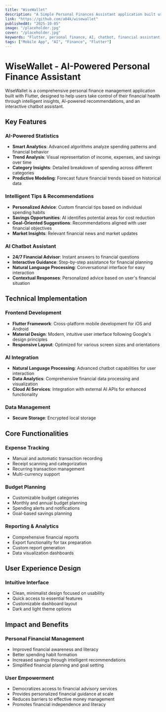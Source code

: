 ```yaml
---
title: "WiseWallet"
description: "A Simple Personal Finances Assistant application built using Flutter with AI Powered Statistics, Tips and a personal AI chatbot assistant."
link: "https://github.com/a04k/wisewallet"
publishedAt: "2025-10-05"
image: "/placeholder.jpg"
cover: "/placeholder.jpg"
keywords: "Flutter, personal finance, AI, chatbot, financial assistant, mobile app, budgeting"
tags: ["Mobile App", "AI", "Finance", "Flutter"]
---
```


# WiseWallet - AI-Powered Personal Finance Assistant

WiseWallet is a comprehensive personal finance management application built with Flutter, designed to help users take control of their financial health through intelligent insights, AI-powered recommendations, and an interactive chatbot assistant.

## Key Features

### AI-Powered Statistics
- **Smart Analytics**: Advanced algorithms analyze spending patterns and financial behavior
- **Trend Analysis**: Visual representation of income, expenses, and savings over time
- **Category Insights**: Detailed breakdown of spending across different categories
- **Predictive Modeling**: Forecast future financial trends based on historical data

### Intelligent Tips & Recommendations
- **Personalized Advice**: Custom financial tips based on individual spending habits
- **Savings Opportunities**: AI identifies potential areas for cost reduction
- **Goal-Oriented Suggestions**: Recommendations aligned with user financial objectives
- **Market Insights**: Relevant financial news and market updates

### AI Chatbot Assistant
- **24/7 Financial Advisor**: Instant answers to financial questions
- **Interactive Guidance**: Step-by-step assistance for financial planning
- **Natural Language Processing**: Conversational interface for easy interaction
- **Contextual Responses**: Personalized advice based on user's financial situation

## Technical Implementation

### Frontend Development
- **Flutter Framework**: Cross-platform mobile development for iOS and Android
- **Material Design**: Modern, intuitive user interface following Google's design principles
- **Responsive Layout**: Optimized for various screen sizes and orientations

### AI Integration
- **Natural Language Processing**: Advanced chatbot capabilities for user interaction
- **Data Analytics**: Comprehensive financial data processing and visualization
- **Cloud AI Services**: Integration with external AI APIs for enhanced functionality

### Data Management
- **Secure Storage**: Encrypted local storage

## Core Functionalities

### Expense Tracking
- Manual and automatic transaction recording
- Receipt scanning and categorization
- Recurring transaction management
- Multi-currency support

### Budget Planning
- Customizable budget categories
- Monthly and annual budget planning
- Spending alerts and notifications
- Goal-based savings planning


### Reporting & Analytics
- Comprehensive financial reports
- Export functionality for tax preparation
- Custom report generation
- Data visualization dashboards

## User Experience Design

### Intuitive Interface
- Clean, minimalist design focused on usability
- Quick access to essential features
- Customizable dashboard layout
- Dark and light theme options


## Impact and Benefits

### Personal Financial Management
- Improved financial awareness and literacy
- Better spending habit formation
- Increased savings through intelligent recommendations
- Simplified financial planning and goal setting

### User Empowerment
- Democratizes access to financial advisory services
- Provides personalized financial guidance at scale
- Reduces barriers to effective money management
- Promotes financial independence and literacy

